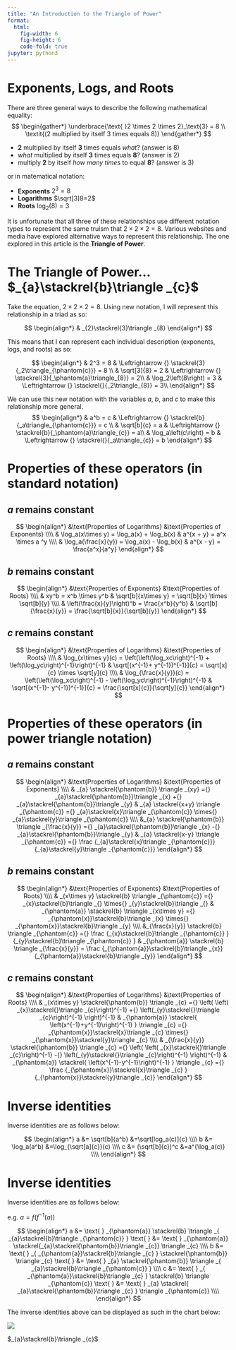 ```yaml
---
title: "An Introduction to the Triangle of Power"
format:
  html:
    fig-width: 6
    fig-height: 6
    code-fold: true
jupyter: python3
---
```

# Exponents, Logs, and Roots
There are three general ways to describe the following mathematical equality:
$$
\begin{gather*}
\underbrace{\text{  }2 \times 2 \times 2}_\text{3} = 8 \\
\textit{(2 multiplied by itself 3 times equals 8)}
\end{gather*}
$$

* **2** multiplied by itself **3** times equals *what*? (answer is 8)
* *what* multiplied by itself **3** times equals **8**? (answer is 2)
* multiply **2** by itself *how many times* to equal **8**? (answer is 3)

or in matematical notation:

* **Exponents** $2^3=8$
* **Logarithms** $\sqrt[3]8=2$
* **Roots** $\log_2(8) = 3$

It is unfortunate that all three of these relationships use different notation types to represent the same truism that $2\times2\times2=8$. Various websites and media have explored alternative ways to represent this relationship. The one explored in this article is the **Triangle of Power**.

# The Triangle of Power... $_{a}\stackrel{b}\triangle _{c}$

Take the equation, $2\times2\times2=8$. Using new notation, I will represent this relationship in a triad as so:

$$
\begin{align*}
& _{2}\stackrel{3}\triangle _{8} 
\end{align*}
$$

This means that I can represent each individual description (exponents, logs, and roots) as so:

$$
\begin{align*}
& 2^3 = 8 & \Leftrightarrow {} \stackrel{3}{_2\triangle_{\phantom{c}}} = 8 \\
& \sqrt[3]{8} = 2 & \Leftrightarrow {} \stackrel{3}{_\phantom{a}\triangle_{8}} = 2\\
& \log_2\left(8\right) = 3 & \Leftrightarrow {} \stackrel{}{_2\triangle_{8}} = 3\\
\end{align*}
$$

We can use this new notation with the variables $a$, $b$, and $c$ to make this relationship more general.
$$
\begin{align*}
& a^b = c & \Leftrightarrow {} \stackrel{b}{_a\triangle_{\phantom{c}}} = c \\
& \sqrt[b]{c} = a & \Leftrightarrow {} \stackrel{b}{_\phantom{a}\triangle_{c}} = a\\
& \log_a\left(c\right) = b & \Leftrightarrow {} \stackrel{}{_a\triangle_{c}} = b
\end{align*}
$$


# Properties of these operators (in standard notation)

## $a$ remains constant

$$
\begin{align*}
&\text{Properties of Logarithms}
&\text{Properties of Exponents}
\\\\
&
\log_a(x\times y) = \log_a(x) + \log_b(x)
&
a^{x + y} = a^x \times a ^y
\\\\
&
\log_a(\frac{x}{y}) = \log_a(x) - \log_b(x)
&
a^{x - y} = \frac{a^x}{a^y}
\end{align*}
$$

## $b$ remains constant

$$
\begin{align*}
&\text{Properties of Exponents}
&\text{Properties of Roots}
\\\\
&   xy^b = x^b \times y^b
&   \sqrt[b]{x\times y} = \sqrt[b]{x} \times \sqrt[b]{y}
\\\\
&   \left(\frac{x}{y}\right)^b = \frac{x^b}{y^b}
&   \sqrt[b]{\frac{x}{y}} = \frac{\sqrt[b]{x}}{\sqrt[b]{y}}
\end{align*}
$$

## $c$ remains constant

$$
\begin{align*}
&\text{Properties of Logarithms}
&\text{Properties of Roots}
\\\\
&   \log_{x\times y}(c) = \left(\left(\log_xc\right)^{-1} + \left(\log_yc\right)^{-1}\right)^{-1}
&   \sqrt[(x^{-1}+ y^{-1})^{-1}]{c} = \sqrt[x]{c} \times \sqrt[y]{c}
\\\\
&   \log_{\frac{x}{y}}(c) = \left(\left(\log_xc\right)^{-1} - \left(\log_yc\right)^{-1}\right)^{-1}
&   \sqrt[(x^{-1}- y^{-1})^{-1}]{c} = \frac{\sqrt[x]{c}}{\sqrt[y]{c}}
\end{align*}
$$


# Properties of these operators (in power triangle notation)

## $a$ remains constant

$$
\begin{align*}
&\text{Properties of Logarithms}
&\text{Properties of Exponents}
\\\\
&
_{a}
\stackrel{\phantom{b}}
\triangle _{xy} 
={}
_{a}\stackrel{\phantom{b}}\triangle _{x} +{}
_{a}\stackrel{\phantom{b}}\triangle _{y}
&
_{a}
\stackrel{x+y}
\triangle _{\phantom{c}} 
={}
_{a}\stackrel{x}\triangle _{\phantom{c}} \times{}
_{a}\stackrel{y}\triangle _{\phantom{c}}
\\\\
&_{a}
\stackrel{\phantom{b}}
\triangle _{\frac{x}{y}} 
={}
_{a}\stackrel{\phantom{b}}\triangle _{x} -{}
_{a}\stackrel{\phantom{b}}\triangle _{y}
&
_{a}
\stackrel{x-y}
\triangle _{\phantom{c}} 
={}
\frac
{_{a}\stackrel{x}\triangle _{\phantom{c}}}
{_{a}\stackrel{y}\triangle _{\phantom{c}}}
\end{align*}
$$

## $b$ remains constant

$$
\begin{align*}
&\text{Properties of Exponents}
&\text{Properties of Roots}
\\\\
&
_{x\times y}
\stackrel{b}
\triangle _{\phantom{c}} 
={}
_{x}\stackrel{b}\triangle _{} \times{}
_{y}\stackrel{b}\triangle _{}
&
_{\phantom{a}}
\stackrel{b}
\triangle _{x\times y} 
={}
_{\phantom{x}}\stackrel{b}\triangle _{x} \times{}
_{\phantom{x}}\stackrel{b}\triangle _{y}
\\\\
&_{\frac{x}{y}}
\stackrel{b}
\triangle _{\phantom{c}} 
={}
\frac
{_{x}\stackrel{b}\triangle _{\phantom{c}} }
{_{y}\stackrel{b}\triangle _{\phantom{c}} }
&
_{\phantom{a}}
\stackrel{b}
\triangle _{\frac{x}{y}} 
=
\frac
{_{\phantom{a}}\stackrel{b}\triangle _{x}}
{_{\phantom{a}}\stackrel{b}\triangle _{y}}
\end{align*}
$$


## $c$ remains constant

$$
\begin{align*}
&\text{Properties of Logarithms}
&\text{Properties of Roots}
\\\\
&
_{x\times y}
\stackrel{\phantom{b}}
\triangle _{c} 
={}
\left(
\left( _{x}\stackrel{}\triangle _{c}\right)^{-1} +{}
\left(_{y}\stackrel{}\triangle _{c}\right)^{-1}
\right)^{-1}
&
_{\phantom{a}}
\stackrel{
  \left(x^{-1}+y^{-1}\right)^{-1}
}
\triangle _{c} 
={}
_{\phantom{x}}\stackrel{x}\triangle _{c} \times{}
_{\phantom{x}}\stackrel{y}\triangle _{c}
\\\\
&
_{\frac{x}{y}}
\stackrel{\phantom{b}}
\triangle _{c} 
={}
\left(
\left( _{x}\stackrel{}\triangle _{c}\right)^{-1} -{}
\left(_{y}\stackrel{}\triangle _{c}\right)^{-1}
\right)^{-1}
&
_{\phantom{a}}
\stackrel{
  \left(x^{-1}-y^{-1}\right)^{-1}
}
\triangle _{c} 
={}
\frac
{_{\phantom{x}}\stackrel{x}\triangle _{c} }
{_{\phantom{x}}\stackrel{y}\triangle _{c}}
\end{align*}
$$

# Inverse identities

Inverse identities are as follows below: 

$$
\begin{align*}
a &= \sqrt[b]{a^b} &=\sqrt[log_a(c)]{c}
\\\\
b &= \log_a(a^b) &=\log_{\sqrt[a]{c}}(c)
\\\\
c &= (\sqrt[b]{c})^c &=a^{\log_a(c)}
\\\\
\end{align*}
$$

# Inverse identities

Inverse identities are as follows below: 

e.g. $a = f(f^{-1}(a))$

$$
\begin{align*}
a &= \text{ }
_{\phantom{a}}
\stackrel{b}
\triangle _{    _{a}\stackrel{b}\triangle _{\phantom{c}}    } 
\text{ } &= \text{ }
_{\phantom{a}}
\stackrel{_{a}\stackrel{\phantom{b}}\triangle _{c}}
\triangle _{c} \\\\
b &= \text{ }
_{    _{\phantom{a}}\stackrel{b}\triangle _{c}    }
\stackrel{\phantom{b}}
\triangle _{c} 
\text{ } &= \text{ }
_{a}
\stackrel{\phantom{b}}
\triangle _{    _{a}\stackrel{b}\triangle _{\phantom{c}}    } \\\\ 
c &= \text{ }
_{    _{\phantom{a}}\stackrel{b}\triangle _{c}    }
\stackrel{b}
\triangle _{\phantom{c}} 
\text{ } &= \text{ }
_{a}
\stackrel{    _{a}\stackrel{\phantom{b}}\triangle _{c}    }
\triangle _{\phantom{c}} \\\\
\end{align*}
$$

The inverse identities above can be displayed as such in the chart below:

![](top.png)







$_{a}\stackrel{b}\triangle _{c}$
